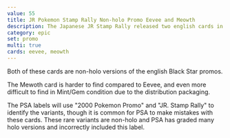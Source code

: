 ```yaml
---
value: 55
title: JR Pokemon Stamp Rally Non-holo Promo Eevee and Meowth
description: The Japanese JR Stamp Rally released two english cards in 2000, non-holo versions of the Black Star promos Eevee and Meowth.
category: epic
set: promo
multi: true
cards: eevee, meowth
---
```


Both of these cards are non-holo versions of the english Black Star promos.

The Mewoth card is harder to find compared to Eevee, and even more difficult to find in Mint/Gem condition due to the distribution packaging.

The PSA labels will use "2000 Pokemon Promo" and "JR. Stamp Rally" to identify the variants, though it is common for PSA to make mistakes with these cards.
These rare variants are non-holo and PSA has graded many holo versions and incorrectly included this label.
